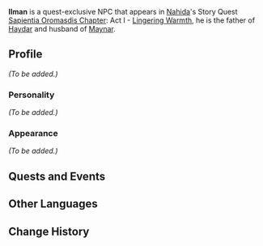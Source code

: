 {{Meta
|missing_NPC_profile  = yes
}}
{{Character Infobox
|type             = Quest NPC
|image            = NPC Ilman.png
|region           = Sumeru
|affiliation      = 
|title            = 

|ancestry         = <!-- Clan/family -->
|father           = 
|mother           = 
|spouse           = 
|sibling          = 
|child            = 
|relative         = 

|voiceEN          = 
|voiceCN          = 
|voiceJP          = 
}}
'''Ilman''' is a quest-exclusive NPC that appears in [[Nahida]]'s Story Quest [[Sapientia Oromasdis Chapter]]: Act I - [[Lingering Warmth]], he is the father of [[Haydar]] and husband of [[Maynar]].

<!--
==Location==
{{subst:#tag:gallery|
NPC Location {{subst:PAGENAME}}.png{{subst:!}}{{subst:PAGENAME}}'s location
NPC Location {{subst:PAGENAME}} Context.png{{subst:!}}Additional context
}}
-->
==Profile==
<!--Detailed story/lore information goes here.-->
''(To be added.)''

===Personality===
''(To be added.)''

===Appearance===
<!--Keep appearance section short and concise. Limit to 2 paragraphs with 3-4 sentences each.-->
''(To be added.)''

==Quests and Events==
{{Quests and Events}}
<!--
==Trivia==
* 
-->
==Other Languages==

==Change History==
{{Change History|3.2}}
<!--
==References==
{{Reflist}}
-->
